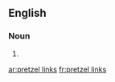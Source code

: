 
==English==

===Noun===
{{head|en|plural}}

# {{plural of|pretzel link|lang=en|nocat=1}}

[[ar:pretzel links]]
[[fr:pretzel links]]